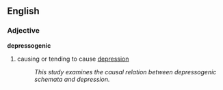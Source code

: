 ==English==

===Adjective===
'''depressogenic'''

# causing or tending to cause [[depression]]
#:''This study examines the causal relation between depressogenic schemata and depression.''